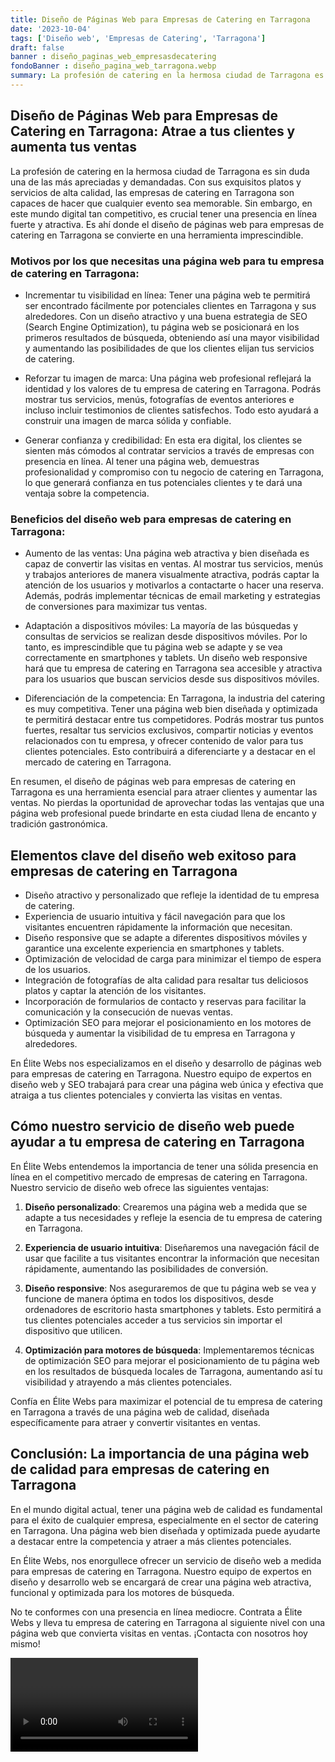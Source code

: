 ```yaml
---
title: Diseño de Páginas Web para Empresas de Catering en Tarragona
date: '2023-10-04'
tags: ['Diseño web', 'Empresas de Catering', 'Tarragona']
draft: false
banner : diseño_paginas_web_empresasdecatering
fondoBanner : diseño_pagina_web_tarragona.webp
summary: La profesión de catering en la hermosa ciudad de Tarragona es sin duda una de las más apreciadas y demandadas. Con sus exquisitos platos y servicios de alta calidad, las empresas de catering en Tarragona son capaces de hacer que cualquier evento sea memorable. Sin embargo, en este mundo digital tan competitivo, es crucial tener una presencia en línea fuerte y atractiva. Es ahí donde el diseño de páginas web para empresas de catering en Tarragona se convierte en una herramienta imprescindible.
---
```


## Diseño de Páginas Web para Empresas de Catering en Tarragona: Atrae a tus clientes y aumenta tus ventas

La profesión de catering en la hermosa ciudad de Tarragona es sin duda una de las más apreciadas y demandadas. Con sus exquisitos platos y servicios de alta calidad, las empresas de catering en Tarragona son capaces de hacer que cualquier evento sea memorable. Sin embargo, en este mundo digital tan competitivo, es crucial tener una presencia en línea fuerte y atractiva. Es ahí donde el diseño de páginas web para empresas de catering en Tarragona se convierte en una herramienta imprescindible.

### Motivos por los que necesitas una página web para tu empresa de catering en Tarragona:

- Incrementar tu visibilidad en línea: Tener una página web te permitirá ser encontrado fácilmente por potenciales clientes en Tarragona y sus alrededores. Con un diseño atractivo y una buena estrategia de SEO (Search Engine Optimization), tu página web se posicionará en los primeros resultados de búsqueda, obteniendo así una mayor visibilidad y aumentando las posibilidades de que los clientes elijan tus servicios de catering.

- Reforzar tu imagen de marca: Una página web profesional reflejará la identidad y los valores de tu empresa de catering en Tarragona. Podrás mostrar tus servicios, menús, fotografías de eventos anteriores e incluso incluir testimonios de clientes satisfechos. Todo esto ayudará a construir una imagen de marca sólida y confiable.

- Generar confianza y credibilidad: En esta era digital, los clientes se sienten más cómodos al contratar servicios a través de empresas con presencia en línea. Al tener una página web, demuestras profesionalidad y compromiso con tu negocio de catering en Tarragona, lo que generará confianza en tus potenciales clientes y te dará una ventaja sobre la competencia.

### Beneficios del diseño web para empresas de catering en Tarragona:

- Aumento de las ventas: Una página web atractiva y bien diseñada es capaz de convertir las visitas en ventas. Al mostrar tus servicios, menús y trabajos anteriores de manera visualmente atractiva, podrás captar la atención de los usuarios y motivarlos a contactarte o hacer una reserva. Además, podrás implementar técnicas de email marketing y estrategias de conversiones para maximizar tus ventas.

- Adaptación a dispositivos móviles: La mayoría de las búsquedas y consultas de servicios se realizan desde dispositivos móviles. Por lo tanto, es imprescindible que tu página web se adapte y se vea correctamente en smartphones y tablets. Un diseño web responsive hará que tu empresa de catering en Tarragona sea accesible y atractiva para los usuarios que buscan servicios desde sus dispositivos móviles.

- Diferenciación de la competencia: En Tarragona, la industria del catering es muy competitiva. Tener una página web bien diseñada y optimizada te permitirá destacar entre tus competidores. Podrás mostrar tus puntos fuertes, resaltar tus servicios exclusivos, compartir noticias y eventos relacionados con tu empresa, y ofrecer contenido de valor para tus clientes potenciales. Esto contribuirá a diferenciarte y a destacar en el mercado de catering en Tarragona.

En resumen, el diseño de páginas web para empresas de catering en Tarragona es una herramienta esencial para atraer clientes y aumentar las ventas. No pierdas la oportunidad de aprovechar todas las ventajas que una página web profesional puede brindarte en esta ciudad llena de encanto y tradición gastronómica.

<GifSeo />

<Cta />

## Elementos clave del diseño web exitoso para empresas de catering en Tarragona

- Diseño atractivo y personalizado que refleje la identidad de tu empresa de catering.
- Experiencia de usuario intuitiva y fácil navegación para que los visitantes encuentren rápidamente la información que necesitan.
- Diseño responsive que se adapte a diferentes dispositivos móviles y garantice una excelente experiencia en smartphones y tablets.
- Optimización de velocidad de carga para minimizar el tiempo de espera de los usuarios.
- Integración de fotografías de alta calidad para resaltar tus deliciosos platos y captar la atención de los visitantes.
- Incorporación de formularios de contacto y reservas para facilitar la comunicación y la consecución de nuevas ventas.
- Optimización SEO para mejorar el posicionamiento en los motores de búsqueda y aumentar la visibilidad de tu empresa en Tarragona y alrededores.

En Élite Webs nos especializamos en el diseño y desarrollo de páginas web para empresas de catering en Tarragona. Nuestro equipo de expertos en diseño web y SEO trabajará para crear una página web única y efectiva que atraiga a tus clientes potenciales y convierta las visitas en ventas.

## Cómo nuestro servicio de diseño web puede ayudar a tu empresa de catering en Tarragona

En Élite Webs entendemos la importancia de tener una sólida presencia en línea en el competitivo mercado de empresas de catering en Tarragona. Nuestro servicio de diseño web ofrece las siguientes ventajas:

1. **Diseño personalizado**: Crearemos una página web a medida que se adapte a tus necesidades y refleje la esencia de tu empresa de catering en Tarragona.

2. **Experiencia de usuario intuitiva**: Diseñaremos una navegación fácil de usar que facilite a tus visitantes encontrar la información que necesitan rápidamente, aumentando las posibilidades de conversión.

3. **Diseño responsive**: Nos aseguraremos de que tu página web se vea y funcione de manera óptima en todos los dispositivos, desde ordenadores de escritorio hasta smartphones y tablets. Esto permitirá a tus clientes potenciales acceder a tus servicios sin importar el dispositivo que utilicen.

4. **Optimización para motores de búsqueda**: Implementaremos técnicas de optimización SEO para mejorar el posicionamiento de tu página web en los resultados de búsqueda locales de Tarragona, aumentando así tu visibilidad y atrayendo a más clientes potenciales.

Confía en Élite Webs para maximizar el potencial de tu empresa de catering en Tarragona a través de una página web de calidad, diseñada específicamente para atraer y convertir visitantes en ventas.

## Conclusión: La importancia de una página web de calidad para empresas de catering en Tarragona

En el mundo digital actual, tener una página web de calidad es fundamental para el éxito de cualquier empresa, especialmente en el sector de catering en Tarragona. Una página web bien diseñada y optimizada puede ayudarte a destacar entre la competencia y atraer a más clientes potenciales.

En Élite Webs, nos enorgullece ofrecer un servicio de diseño web a medida para empresas de catering en Tarragona. Nuestro equipo de expertos en diseño y desarrollo web se encargará de crear una página web atractiva, funcional y optimizada para los motores de búsqueda.

No te conformes con una presencia en línea mediocre. Contrata a Élite Webs y lleva tu empresa de catering en Tarragona al siguiente nivel con una página web que convierta visitas en ventas. ¡Contacta con nosotros hoy mismo!

<Video />

<CtaBot job='Empresas de Catering' city='Tarragona'/>

<Gmaps query='Tarragona+españa+maps' />